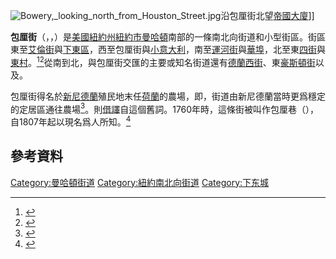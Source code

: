 {{Coord|40|43|11.62|N|73|59|38.86|W|display=title}}
[[Image:Bowery,_looking_north_from_Houston_Street.jpg|thumb]]沿包厘街北望[[帝國大廈|帝國大廈]]]]

'''包厘街'''（{{lang-en|Bowery}}，{{IPAc-en|icon|ˈ|b|aʊ|.|ər|i|}}，{{IPAc-en|local|ˈ|b|aʊ|.|r|i}}）是[[美國|美國]][[紐約州|紐約州]][[紐約市|紐約市]][[曼哈頓|曼哈頓]]南部的一條南北向街道和小型街區。街區東至[[艾倫街_(曼哈頓)|艾倫街]]與[[下東區|下東區]]，西至包厘街與[[小意大利_(曼哈頓)|小意大利]]，南至[[運河街_(曼哈頓)|運河街]]與[[華埠_(曼哈頓)|華埠]]，北至東[[四街|四街]]與[[東村_(紐約市)|東村]]。<ref>{{cite book|author=福多爾公司 |author-link=福多爾公司 |title=Fodor's Flashmaps: New York |url= |page= |publisher=福多爾公司 |location= |date={{dts|1991||}} |ISBN= |language=en}}</ref><ref>{{cite book |author=福多爾公司 <!--|author-link=福多爾公司--> |editor-last=Dailey |editor-first=Donna |title=Fodor's See It New York City |edition=第五版 |url=https://books.google.com/books?id=y5qUDg2ck7AC&pg=PA299 |page=299 |publisher=福多爾公司 |location=[[紐約|紐約]] |date={{dts|2012||}} |ISBN=978-0-8763-7136-7 |access-date={{dts|2019|9|4}} |language=en |archive-date=2016-05-27 |archive-url=https://web.archive.org/web/20160527152411/https://books.google.com/books?id=y5qUDg2ck7AC&pg=PA299 |dead-url=no }}</ref>從南到北，與包厘街交匯的主要或知名街道還有[[德蘭西街_(曼哈頓)|德蘭西街]]、東[[豪斯頓街|豪斯頓街]]以及{{link-en|布利克街 (曼哈頓)|Bleecker Street|布利克街}}。

包厘街得名於[[新尼德蘭|新尼德蘭]]殖民地末任[[荷蘭共和國|荷蘭]]{{link-en|新尼德蘭總幹事|Director-General of New Netherland|總幹事}}{{link-en|彼得·斯泰弗斯特|Peter Stuyvesant}}的農場，即{{lang|nl|''[[wiktionary:bouwerij|bouwerij]]''}}，街道由新尼德蘭當時更爲穩定的定居區通往農場<ref>{{cite book|last=Moscow |first=Henry |title=The Street Book: An Encyclopedia of Manhattan's Street Names and Their Origins |url=https://books.google.com/books?id=xOhzui9AObUC&pg=PA29 |edition=[[復刻版|複刻本]] |page=29 |publisher={{link-en|福坦莫大學出版社|Fordham University Press}} |date={{dts|1990}} |ISBN=978-0-8232-1275-0 |quote=Bowery [–] The Namesake: Peter Stuyvesant's farm or ''bouwerij,'' to which the road led from the more settled parts of New Amsterdam. The farm's main house stood between 15th and 16th streets, just east of First Avenue. |access-date={{dts|2019|9|4}} |language=en}}</ref>。{{lang|en|[[wiktionary:bowery|Bowery]]}}則[[借譯|借譯]]自這個{{link-en|現代荷蘭語|Modern Dutch}}舊詞。1760年時，這條街被叫作包厘巷（{{lang|en|Bowery Lane}}），自1807年起以現名爲人所知。<ref>{{cite book|editor-last=Brown |editor-first=Henry Collins |editor-link=:en:Henry Collins Brown |title=Valentine's Manual of Old New York |volume=7 |series=新系列 |url=https://books.google.com/books?id=TN43AQAAIAAJ&pg=PA70 |page=70 |publisher=Valentine's Manual Inc. |location=[[紐約|紐約]] |date={{dts|1923||}} |quote=Bowery Lane.  The Bowery was called by this name in 1760; since 1807 known as the Bowery. |access-date={{dts|2019|9|4}} |language=en}}</ref>

==參考資料==
{{reflist}}

[[Category:曼哈頓街道|Category:曼哈頓街道]]
[[Category:紐約南北向街道|Category:紐約南北向街道]]
[[Category:下东城|Category:下东城]]